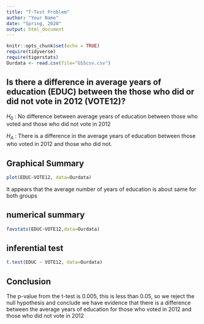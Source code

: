 ```yaml
---
title: "T-Test Problem"
author: "Your Name"
date: "Spring, 2020"
output: html_document
---
```


```r
knitr::opts_chunk$set(echo = TRUE)
require(tidyverse)
require(tigerstats)
Ourdata <- read.csv(file="GSScsv.csv")
```


## Is there a difference in  average years of education (EDUC) between the those who did or did not vote in 2012 (VOTE12)?

$H_0$ : No difference between average years of education between those who voted and those who did not vote in 2012  

$H_A$ : There is a difference in the average years of education between those who voted in 2012 and those who did not. 

## Graphical Summary  

```r
plot(EDUC~VOTE12, data=Ourdata)
```

It appears that the average number of years of education is about same for both groups



## numerical summary

```r
favstats(EDUC~VOTE12,data=Ourdata)
```



## inferential test 


```r
t.test(EDUC ~ VOTE12, data=Ourdata)
```

##  Conclusion

The p-value from the t-test is 0.005, this is less than 0.05, so we reject the null hypothesis and conclude we have evidence that there is a difference between the average years of education for those who voted in 2012 and those who did not vote in 2012